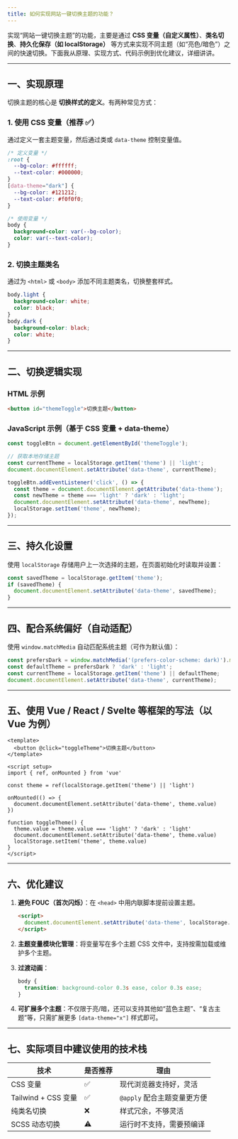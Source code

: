 ```yaml
---
title: 如何实现网站一键切换主题的功能？
---
```


实现“网站一键切换主题”的功能，主要是通过 **CSS 变量（自定义属性）**、**类名切换**、**持久化保存（如 localStorage）** 等方式来实现不同主题（如“亮色/暗色”）之间的快速切换。下面我从原理、实现方式、代码示例到优化建议，详细讲讲。

---

## 一、实现原理

切换主题的核心是 **切换样式的定义**。有两种常见方式：

### 1. 使用 CSS 变量（推荐 ✅）

通过定义一套主题变量，然后通过类或 `data-theme` 控制变量值。

```css
/* 定义变量 */
:root {
  --bg-color: #ffffff;
  --text-color: #000000;
}
[data-theme="dark"] {
  --bg-color: #121212;
  --text-color: #f0f0f0;
}

/* 使用变量 */
body {
  background-color: var(--bg-color);
  color: var(--text-color);
}
```

### 2. 切换主题类名

通过为 `<html>` 或 `<body>` 添加不同主题类名，切换整套样式。

```css
body.light {
  background-color: white;
  color: black;
}
body.dark {
  background-color: black;
  color: white;
}
```

---

## 二、切换逻辑实现

### HTML 示例

```html
<button id="themeToggle">切换主题</button>
```

### JavaScript 示例（基于 CSS 变量 + data-theme）

```js
const toggleBtn = document.getElementById('themeToggle');

// 获取本地存储主题
const currentTheme = localStorage.getItem('theme') || 'light';
document.documentElement.setAttribute('data-theme', currentTheme);

toggleBtn.addEventListener('click', () => {
  const theme = document.documentElement.getAttribute('data-theme');
  const newTheme = theme === 'light' ? 'dark' : 'light';
  document.documentElement.setAttribute('data-theme', newTheme);
  localStorage.setItem('theme', newTheme);
});
```

---

## 三、持久化设置

使用 `localStorage` 存储用户上一次选择的主题，在页面初始化时读取并设置：

```js
const savedTheme = localStorage.getItem('theme');
if (savedTheme) {
  document.documentElement.setAttribute('data-theme', savedTheme);
}
```

---

## 四、配合系统偏好（自动适配）

使用 `window.matchMedia` 自动匹配系统主题（可作为默认值）：

```js
const prefersDark = window.matchMedia('(prefers-color-scheme: dark)').matches;
const defaultTheme = prefersDark ? 'dark' : 'light';
const currentTheme = localStorage.getItem('theme') || defaultTheme;
document.documentElement.setAttribute('data-theme', currentTheme);
```

---

## 五、使用 Vue / React / Svelte 等框架的写法（以 Vue 为例）

```vue
<template>
  <button @click="toggleTheme">切换主题</button>
</template>

<script setup>
import { ref, onMounted } from 'vue'

const theme = ref(localStorage.getItem('theme') || 'light')

onMounted(() => {
  document.documentElement.setAttribute('data-theme', theme.value)
})

function toggleTheme() {
  theme.value = theme.value === 'light' ? 'dark' : 'light'
  document.documentElement.setAttribute('data-theme', theme.value)
  localStorage.setItem('theme', theme.value)
}
</script>
```

---

## 六、优化建议

1. **避免 FOUC（首次闪烁）**：在 `<head>` 中用内联脚本提前设置主题。

   ```html
   <script>
     document.documentElement.setAttribute('data-theme', localStorage.getItem('theme') || 'light');
   </script>
   ```

2. **主题变量模块化管理**：将变量写在多个主题 CSS 文件中，支持按需加载或维护多个主题。

3. **过渡动画**：

   ```css
   body {
     transition: background-color 0.3s ease, color 0.3s ease;
   }
   ```

4. **可扩展多个主题**：不仅限于亮/暗，还可以支持其他如“蓝色主题”、“复古主题”等，只需扩展更多 `[data-theme="x"]` 样式即可。

---

## 七、实际项目中建议使用的技术栈

| 技术                | 是否推荐 | 理由                 |
| ----------------- | ---- | ------------------ |
| CSS 变量            | ✅    | 现代浏览器支持好，灵活        |
| Tailwind + CSS 变量 | ✅    | `@apply` 配合主题变量更方便 |
| 纯类名切换             | ❌    | 样式冗余，不够灵活          |
| SCSS 动态切换         | ⚠️   | 运行时不支持，需要预编译       |


